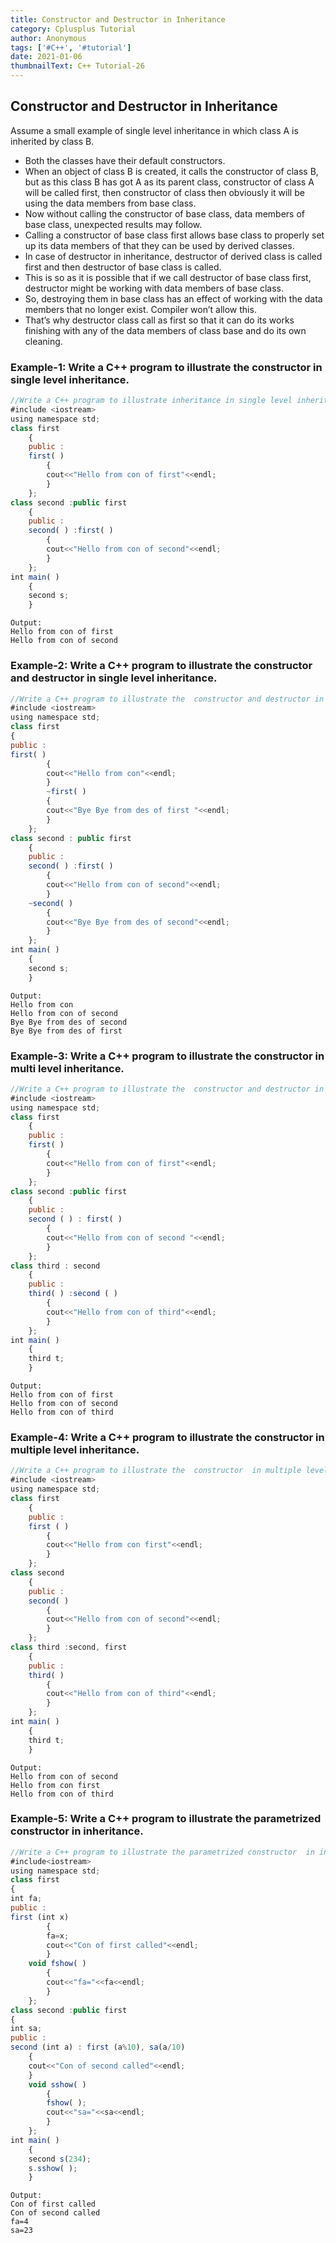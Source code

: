 ```yaml
---
title: Constructor and Destructor in Inheritance
category: Cplusplus Tutorial
author: Anonymous
tags: ['#C++', '#tutorial']
date: 2021-01-06
thumbnailText: C++ Tutorial-26
---
```

## Constructor and Destructor in Inheritance
Assume a small example of single level inheritance in which class A is inherited by class B.

- Both the classes have their default constructors.
- When an object of class B is created, it calls the constructor of class B, but as this class B has got A as its parent class, constructor of class A will be called first, then constructor of class then obviously it will be using the data members from base class.
- Now without calling the constructor of base class, data members of base class, unexpected results may follow.
- Calling a constructor of base class first allows base class to properly set up its data members of that they can be used by derived classes.
- In case of destructor in inheritance, destructor of derived class is called first and then destructor of base class is called.
- This is so as it is possible that if we call destructor of base class first, destructor might be working with data members of base class.
- So, destroying them in base class has an effect of working with the data members that no longer exist. Compiler won’t allow this.
- That’s why destructor class call as first so that it can do its works finishing with any of the data members of class base and do its own cleaning.
### Example-1: Write a C++ program to illustrate the constructor in single level inheritance.
~~~js
//Write a C++ program to illustrate inheritance in single level inheritance.
#include <iostream>
using namespace std;
class first
    {
    public :
    first( )
        {
        cout<<"Hello from con of first"<<endl;
        }
    };
class second :public first
    {
    public :
    second( ) :first( )
        {
        cout<<"Hello from con of second"<<endl;
        }
    };
int main( )
    {
    second s;
    }
~~~
~~~
Output:
Hello from con of first
Hello from con of second
~~~
### Example-2: Write a C++ program to illustrate the  constructor and destructor in single level inheritance.
~~~js
//Write a C++ program to illustrate the  constructor and destructor in single level inheritance.
#include <iostream>
using namespace std;
class first
{
public :
first( )
        {
        cout<<"Hello from con"<<endl;
        }
        ~first( )
        {
        cout<<"Bye Bye from des of first "<<endl;
        }
    };
class second : public first
    {
    public :
    second( ) :first( )
        {
        cout<<"Hello from con of second"<<endl;
        }
    ~second( )
        {
        cout<<"Bye Bye from des of second"<<endl;
        }
    };
int main( )
    {
    second s;
    }
~~~
~~~
Output:
Hello from con
Hello from con of second
Bye Bye from des of second
Bye Bye from des of first
~~~
### Example-3: Write a C++ program to illustrate the  constructor in multi level inheritance.
~~~js
//Write a C++ program to illustrate the  constructor and destructor in multi level inheritance.
#include <iostream>
using namespace std;
class first
    {
    public :
    first( )
        {
        cout<<"Hello from con of first"<<endl;
        }
    };
class second :public first
    {
    public :
    second ( ) : first( )
        {
        cout<<"Hello from con of second "<<endl;
        }
    };
class third : second
    {
    public :
    third( ) :second ( )
        {
        cout<<"Hello from con of third"<<endl;
        }
    };
int main( )
    {
    third t;
    }
~~~
~~~
Output:
Hello from con of first
Hello from con of second
Hello from con of third
~~~
### Example-4: Write a C++ program to illustrate the  constructor  in multiple level inheritance.
~~~js
//Write a C++ program to illustrate the  constructor  in multiple level inheritance.
#include <iostream>
using namespace std;
class first
    {
    public :
    first ( )
        {
        cout<<"Hello from con first"<<endl;
        }
    };
class second
    {
    public :
    second( )
        {
        cout<<"Hello from con of second"<<endl;
        }
    };
class third :second, first
    {
    public :
    third( )
        {
        cout<<"Hello from con of third"<<endl;
        }
    };
int main( )
    {
    third t;
    }
~~~
~~~
Output:
Hello from con of second
Hello from con first
Hello from con of third
~~~
### Example-5: Write a C++ program to illustrate the parametrized constructor  in inheritance.
~~~js
//Write a C++ program to illustrate the parametrized constructor  in inheritance.
#include<iostream>
using namespace std;
class first
{
int fa;
public :
first (int x)
        {
        fa=x;
        cout<<"Con of first called"<<endl;
        }
    void fshow( )
        {
        cout<<"fa="<<fa<<endl;
        }
    };
class second :public first
{
int sa;
public :
second (int a) : first (a%10), sa(a/10)
    {
    cout<<"Con of second called"<<endl;
    }
    void sshow( )
        {
        fshow( );
        cout<<"sa="<<sa<<endl;
        }
    };
int main( )
    {
    second s(234);
    s.sshow( );
    }
~~~
~~~
Output:
Con of first called
Con of second called
fa=4
sa=23
~~~

